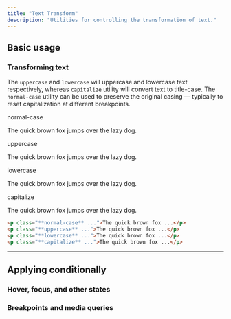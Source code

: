 ```yaml
---
title: "Text Transform"
description: "Utilities for controlling the transformation of text."
---
```




## Basic usage

### Transforming text

The `uppercase` and `lowercase` will uppercase and lowercase text respectively, whereas `capitalize` utility will convert text to title-case. The `normal-case` utility can be used to preserve the original casing — typically to reset capitalization at different breakpoints.

<Example>
  <div class="flex flex-col gap-8">
    <div>
      <span class="font-medium text-sm text-gray-500 font-mono mb-3">normal-case</span>
      <p class="normal-case text-lg font-medium text-gray-900 dark:text-gray-200">
        The quick brown fox jumps over the lazy dog.
      </p>
    </div>
    <div>
      <span class="font-medium text-sm text-gray-500 font-mono mb-3">uppercase</span>
      <p class="uppercase text-lg font-medium text-gray-900 dark:text-gray-200">
        The quick brown fox jumps over the lazy dog.
      </p>
    </div>
    <div>
      <span class="font-medium text-sm text-gray-500 font-mono mb-3">lowercase</span>
      <p class="lowercase text-lg font-medium text-gray-900 dark:text-gray-200">
        The quick brown fox jumps over the lazy dog.
      </p>
    </div>
    <div>
      <span class="font-medium text-sm text-gray-500 font-mono mb-3">capitalize</span>
      <p class="capitalize text-lg font-medium text-gray-900 dark:text-gray-200">
        The quick brown fox jumps over the lazy dog.
      </p>
    </div>
  </div>
</Example>

```html
<p class="**normal-case** ...">The quick brown fox ...</p>
<p class="**uppercase** ...">The quick brown fox ...</p>
<p class="**lowercase** ...">The quick brown fox ...</p>
<p class="**capitalize** ...">The quick brown fox ...</p>
```

---

## <Heading ignore>Applying conditionally</Heading>

### <Heading ignore>Hover, focus, and other states</Heading>

<HoverFocusAndOtherStates defaultClass="capitalize" featuredClass="uppercase" element="p" />

### <Heading ignore>Breakpoints and media queries</Heading>

<BreakpointsAndMediaQueries defaultClass="capitalize" featuredClass="uppercase" element="p" />
